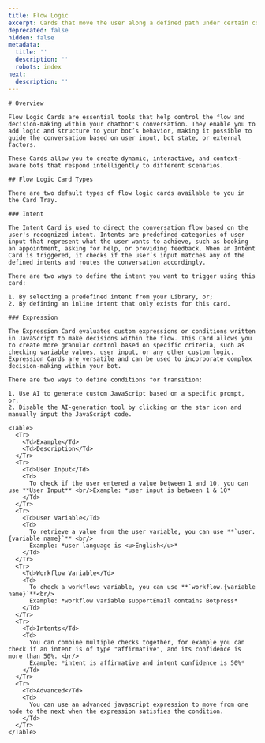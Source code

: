 ```yaml
---
title: Flow Logic
excerpt: Cards that move the user along a defined path under certain conditions.
deprecated: false
hidden: false
metadata:
  title: ''
  description: ''
  robots: index
next:
  description: ''
---
```

```mdx
# Overview

Flow Logic Cards are essential tools that help control the flow and decision-making within your chatbot's conversation. They enable you to add logic and structure to your bot’s behavior, making it possible to guide the conversation based on user input, bot state, or external factors.

These Cards allow you to create dynamic, interactive, and context-aware bots that respond intelligently to different scenarios.

## Flow Logic Card Types

There are two default types of flow logic cards available to you in the Card Tray.

### Intent

The Intent Card is used to direct the conversation flow based on the user's recognized intent. Intents are predefined categories of user input that represent what the user wants to achieve, such as booking an appointment, asking for help, or providing feedback. When an Intent Card is triggered, it checks if the user’s input matches any of the defined intents and routes the conversation accordingly.

There are two ways to define the intent you want to trigger using this card:

1. By selecting a predefined intent from your Library, or;
2. By defining an inline intent that only exists for this card.

### Expression

The Expression Card evaluates custom expressions or conditions written in JavaScript to make decisions within the flow. This Card allows you to create more granular control based on specific criteria, such as checking variable values, user input, or any other custom logic. Expression Cards are versatile and can be used to incorporate complex decision-making within your bot.

There are two ways to define conditions for transition:

1. Use AI to generate custom JavaScript based on a specific prompt, or;
2. Disable the AI-generation tool by clicking on the star icon and manually input the JavaScript code.

<Table>
  <Tr>
    <Td>Example</Td>
    <Td>Description</Td>
  </Tr>
  <Tr>
    <Td>User Input</Td>
    <Td>
      To check if the user entered a value between 1 and 10, you can use **User Input** <br/>Example: *user input is between 1 & 10*
    </Td>
  </Tr>
  <Tr>
    <Td>User Variable</Td>
    <Td>
      To retrieve a value from the user variable, you can use **`user.{variable name}`** <br/>
      Example: *user language is <u>English</u>*
    </Td>
  </Tr>
  <Tr>
    <Td>Workflow Variable</Td>
    <Td>
      To check a workflows variable, you can use **`workflow.{variable name}`**<br/>
      Example: *workflow variable supportEmail contains Botpress*
    </Td>
  </Tr>
  <Tr>
    <Td>Intents</Td>
    <Td>
      You can combine multiple checks together, for example you can check if an intent is of type "affirmative", and its confidence is more than 50%. <br/>
      Example: *intent is affirmative and intent confidence is 50%*
    </Td>
  </Tr>
  <Tr>
    <Td>Advanced</Td>
    <Td>
      You can use an advanced javascript expression to move from one node to the next when the expression satisfies the condition.
    </Td>
  </Tr>
</Table>
```